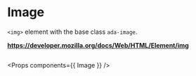 <!-- Packages -->

<!-- Components -->

<!-- Metadata -->
<Meta title='Atoms/Image' component={Image} /> 

# Image

`<img>` element with the base class `ada-image`.

**https://developer.mozilla.org/docs/Web/HTML/Element/img**

<Preview>
  <Story name='Storybook Badge'>
    <Image />
  </Story>
</Preview>

<Props components={{ Image }} />
